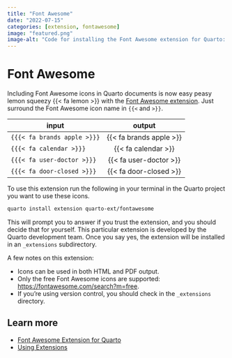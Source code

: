 ```yaml
---
title: "Font Awesome"
date: "2022-07-15"
categories: [extension, fontawesome]
image: "featured.png"
image-alt: "Code for installing the Font Awesome extension for Quarto: quarto install extension quarto-ext/fontawesome and a table that shows the input syntax and output icon for the icons brands apple, calendar, user-doctor, and door-closed."
---
```


# **Font Awesome**

Including Font Awesome icons in Quarto documents is now easy peasy lemon squeezy {{< fa lemon >}} with the [Font Awesome extension](https://github.com/quarto-ext/fontawesome).
Just surround the Font Awesome icon name in `{{<` and `>}}`.

| input                       |         output          |
|-----------------------------|:-----------------------:|
| `{{{< fa brands apple >}}}` | {{< fa brands apple >}} |
| `{{{< fa calendar >}}}`     |   {{< fa calendar >}}   |
| `{{{< fa user-doctor >}}}`  | {{< fa user-doctor >}}  |
| `{{{< fa door-closed >}}}`  | {{< fa door-closed >}}  |

To use this extension run the following in your terminal in the Quarto project you want to use these icons.

``` bash
quarto install extension quarto-ext/fontawesome
```

This will prompt you to answer if you trust the extension, and you should decide that for yourself.
This particular extension is developed by the Quarto development team.
Once you say yes, the extension will be installed in an `_extensions` subdirectory.

A few notes on this extension:

-   Icons can be used in both HTML and PDF output.
-   Only the free Font Awesome icons are supported: <https://fontawesome.com/search?m=free>.
-   If you're using version control, you should check in the `_extensions` directory.

## Learn more

-   [Font Awesome Extension for Quarto](https://github.com/quarto-ext/fontawesome)
-   [Using Extensions](https://quarto.org/docs/extensions/)
